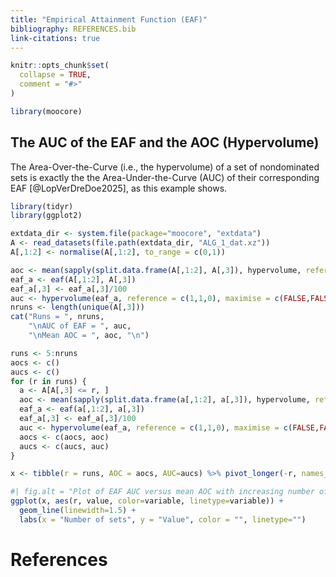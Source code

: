 ```yaml
---
title: "Empirical Attainment Function (EAF)"
bibliography: REFERENCES.bib
link-citations: true
---
```


```r
knitr::opts_chunk$set(
  collapse = TRUE,
  comment = "#>"
)
```

```r
library(moocore)
```

The AUC of the EAF and the AOC (Hypervolume)
--------------------------------------------

The Area-Over-the-Curve (i.e., the hypervolume) of a set of nondominated sets
is exactly the the Area-Under-the-Curve (AUC) of their corresponding EAF [@LopVerDreDoe2025], as
this example shows.


```r
library(tidyr)
library(ggplot2)

extdata_dir <- system.file(package="moocore", "extdata")
A <- read_datasets(file.path(extdata_dir, "ALG_1_dat.xz"))
A[,1:2] <- normalise(A[,1:2], to_range = c(0,1))

aoc <- mean(sapply(split.data.frame(A[,1:2], A[,3]), hypervolume, reference = 1))
eaf_a <- eaf(A[,1:2], A[,3])
eaf_a[,3] <- eaf_a[,3]/100
auc <- hypervolume(eaf_a, reference = c(1,1,0), maximise = c(FALSE,FALSE,TRUE))
nruns <- length(unique(A[,3]))
cat("Runs = ", nruns,
    "\nAUC of EAF = ", auc,
    "\nMean AOC = ", aoc, "\n")

runs <- 5:nruns
aocs <- c()
aucs <- c()
for (r in runs) {
  a <- A[A[,3] <= r, ]
  aoc <- mean(sapply(split.data.frame(a[,1:2], a[,3]), hypervolume, reference = 1))
  eaf_a <- eaf(a[,1:2], a[,3])
  eaf_a[,3] <- eaf_a[,3]/100
  auc <- hypervolume(eaf_a, reference = c(1,1,0), maximise = c(FALSE,FALSE,TRUE))
  aocs <- c(aocs, aoc)
  aucs <- c(aucs, auc)
}

x <- tibble(r = runs, AOC = aocs, AUC=aucs) %>% pivot_longer(-r, names_to = "variable", values_to = "value")
```

```r
#| fig.alt = "Plot of EAF AUC versus mean AOC with increasing number of sets."
ggplot(x, aes(r, value, color=variable, linetype=variable)) +
  geom_line(linewidth=1.5) +
  labs(x = "Number of sets", y = "Value", color = "", linetype="")
```

# References
